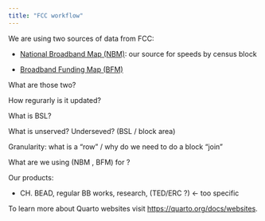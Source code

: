 ```yaml
---
title: "FCC workflow"
---
```


We are using two sources of data from FCC: 

- [National Broadband Map (NBM)](https://broadbandmap.fcc.gov/home): our source for speeds by census block  

- [Broadband Funding Map (BFM)](https://fundingmap.fcc.gov/home)

What are those two?

How regurarly is it updated? 

What is BSL? 

What is unserved? Underseved? (BSL / block area) 

Granularity: what is a "row" / why do we need to do a block "join"  

What are we using (NBM , BFM) for ? 

Our products: 

- CH. BEAD, regular BB works, research, (TED/ERC ?) <- too specific  



To learn more about Quarto websites visit <https://quarto.org/docs/websites>.
